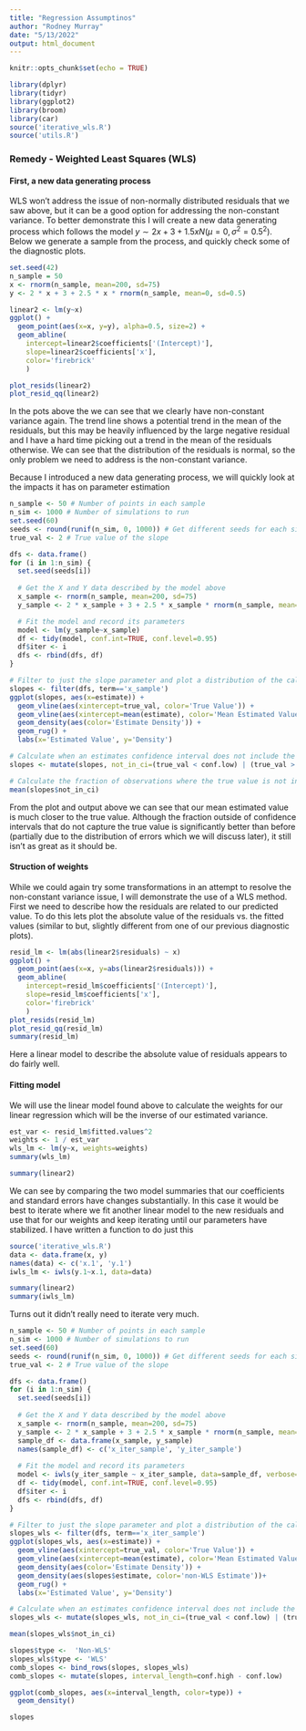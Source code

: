 ```yaml
---
title: "Regression Assumptinos"
author: "Rodney Murray"
date: "5/13/2022"
output: html_document
---
```


```r
knitr::opts_chunk$set(echo = TRUE)
```

```r
library(dplyr)
library(tidyr)
library(ggplot2)
library(broom)
library(car)
source('iterative_wls.R')
source('utils.R')
```

### Remedy - Weighted Least Squares (WLS)

#### First, a new data generating process
WLS won't address the issue of non-normally distributed residuals that we saw above, but it can be a good option for addressing the non-constant variance. To better demonstrate this I will create a new data generating process which follows the model $y \sim 2x + 3 + 1.5xN(\mu=0, \sigma^2=0.5^2)$. Below we generate a sample from the process, and quickly check some of the diagnostic plots.

```r
set.seed(42)
n_sample = 50
x <- rnorm(n_sample, mean=200, sd=75)
y <- 2 * x + 3 + 2.5 * x * rnorm(n_sample, mean=0, sd=0.5)

linear2 <- lm(y~x)
ggplot() + 
  geom_point(aes(x=x, y=y), alpha=0.5, size=2) +
  geom_abline(
    intercept=linear2$coefficients['(Intercept)'],
    slope=linear2$coefficients['x'],
    color='firebrick'
    )

plot_resids(linear2)
plot_resid_qq(linear2)
```
In the pots above the we can see that we clearly have non-constant variance again. The trend line shows a potential trend in the mean of the residuals, but this may be heavily influenced by the large negative residual and I have a hard time picking out a trend in the mean of the residuals otherwise. We can see that the distribution of the residuals is normal, so the only problem we need to address is the non-constant variance.

Because I introduced a new data generating process, we will quickly look at the impacts it has on parameter estimation

```r
n_sample <- 50 # Number of points in each sample
n_sim <- 1000 # Number of simulations to run
set.seed(60)
seeds <- round(runif(n_sim, 0, 1000)) # Get different seeds for each simulation since a seed was set earlier
true_val <- 2 # True value of the slope

dfs <- data.frame()
for (i in 1:n_sim) {
  set.seed(seeds[i])
  
  # Get the X and Y data described by the model above
  x_sample <- rnorm(n_sample, mean=200, sd=75)
  y_sample <- 2 * x_sample + 3 + 2.5 * x_sample * rnorm(n_sample, mean=0, sd=0.5)

  # Fit the model and record its parameters
  model <- lm(y_sample~x_sample)
  df <- tidy(model, conf.int=TRUE, conf.level=0.95)
  df$iter <- i
  dfs <- rbind(dfs, df)
}

# Filter to just the slope parameter and plot a distribution of the calculated slopes
slopes <- filter(dfs, term=='x_sample')
ggplot(slopes, aes(x=estimate)) +
  geom_vline(aes(xintercept=true_val, color='True Value')) +
  geom_vline(aes(xintercept=mean(estimate), color='Mean Estimated Value')) +
  geom_density(aes(color='Estimate Density')) +
  geom_rug() +
  labs(x='Estimated Value', y='Density')

# Calculate when an estimates confidence interval does not include the true value
slopes <- mutate(slopes, not_in_ci=(true_val < conf.low) | (true_val > conf.high)) 
```


```r
# Calculate the fraction of observations where the true value is not included
mean(slopes$not_in_ci)
```

From the plot and output above we can see that our mean estimated value is much closer to the true value. Although the fraction outside of confidence intervals that do not capture the true value is significantly better than before (partially due to the distribution of errors which we will discuss later), it still isn't as great as it should be. 

#### Struction of weights
While we could again try some transformations in an attempt to resolve the non-constant variance issue, I will demonstrate the use of a WLS method. First we need to describe how the residuals are related to our predicted value. To do this lets plot the absolute value of the residuals vs. the fitted values (similar to but, slightly different from one of our previous diagnostic plots).
```r
resid_lm <- lm(abs(linear2$residuals) ~ x)
ggplot() + 
  geom_point(aes(x=x, y=abs(linear2$residuals))) +
  geom_abline(
    intercept=resid_lm$coefficients['(Intercept)'],
    slope=resid_lm$coefficients['x'],
    color='firebrick'
    )
plot_resids(resid_lm)
plot_resid_qq(resid_lm)
summary(resid_lm)
```
Here a linear model to describe the absolute value of residuals appears to do fairly well. 

#### Fitting model
We will use the linear model found above to calculate the weights for our linear regression which will be the inverse of our estimated variance.
```r
est_var <- resid_lm$fitted.values^2
weights <- 1 / est_var
wls_lm <- lm(y~x, weights=weights)
summary(wls_lm)

summary(linear2)
```
We can see by comparing the two model summaries that our coefficients and standard errors have changes substantially. In this case it would be best to iterate where we fit another linear model to the new residuals and use that for our weights and keep iterating until our parameters have stabilized. I have written a function to do just this

```r
source('iterative_wls.R')
data <- data.frame(x, y)
names(data) <- c('x.1', 'y.1')
iwls_lm <- iwls(y.1~x.1, data=data)

summary(linear2)
summary(iwls_lm)
```

Turns out it didn't really need to iterate very much. 

```r
n_sample <- 50 # Number of points in each sample
n_sim <- 1000 # Number of simulations to run
set.seed(60)
seeds <- round(runif(n_sim, 0, 1000)) # Get different seeds for each simulation since a seed was set earlier
true_val <- 2 # True value of the slope

dfs <- data.frame()
for (i in 1:n_sim) {
  set.seed(seeds[i])
  
  # Get the X and Y data described by the model above
  x_sample <- rnorm(n_sample, mean=200, sd=75)
  y_sample <- 2 * x_sample + 3 + 2.5 * x_sample * rnorm(n_sample, mean=0, sd=0.5)
  sample_df <- data.frame(x_sample, y_sample)
  names(sample_df) <- c('x_iter_sample', 'y_iter_sample')
  
  # Fit the model and record its parameters
  model <- iwls(y_iter_sample ~ x_iter_sample, data=sample_df, verbose=FALSE)
  df <- tidy(model, conf.int=TRUE, conf.level=0.95)
  df$iter <- i
  dfs <- rbind(dfs, df)
}
```


```r
# Filter to just the slope parameter and plot a distribution of the calculated slopes
slopes_wls <- filter(dfs, term=='x_iter_sample')
ggplot(slopes_wls, aes(x=estimate)) +
  geom_vline(aes(xintercept=true_val, color='True Value')) +
  geom_vline(aes(xintercept=mean(estimate), color='Mean Estimated Value')) +
  geom_density(aes(color='Estimate Density')) +
  geom_density(aes(slopes$estimate, color='non-WLS Estimate'))+
  geom_rug() +
  labs(x='Estimated Value', y='Density')

# Calculate when an estimates confidence interval does not include the true value
slopes_wls <- mutate(slopes_wls, not_in_ci=(true_val < conf.low) | (true_val > conf.high)) 
```
```r
mean(slopes_wls$not_in_ci)
```
```r
slopes$type <-  'Non-WLS'
slopes_wls$type <- 'WLS'
comb_slopes <- bind_rows(slopes, slopes_wls)
comb_slopes <- mutate(slopes, interval_length=conf.high - conf.low)

ggplot(comb_slopes, aes(x=interval_length, color=type)) +
  geom_density()
```
```r
slopes
```

